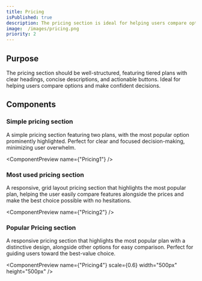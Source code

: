 ```yaml
---
title: Pricing
isPublished: true
description: The pricing section is ideal for helping users compare options and make confident decisions.
image: 	/images/pricing.png
priority: 2
---
```


## Purpose
The pricing section should be well-structured, featuring tiered plans with clear headings, concise descriptions, and actionable buttons. Ideal for helping users compare options and make confident decisions.

## Components

### Simple pricing section
A simple pricing section featuring two plans, with the most popular option prominently highlighted. Perfect for clear and focused decision-making, minimizing user overwhelm.

<ComponentPreview name={"Pricing1"} />

### Most used pricing section
A responsive, grid layout pricing section that highlights the most popular plan, helping the user easily compare features alongside the prices and make the best choice possible with no hesitations. 

<ComponentPreview name={"Pricing2"} />

### Popular Pricing section
A responsive pricing section that highlights the most popular plan with a distinctive design, alongside other options for easy comparison. Perfect for guiding users toward the best-value choice.

<ComponentPreview name={"Pricing4"} scale={0.6} width="500px" height="500px" />

